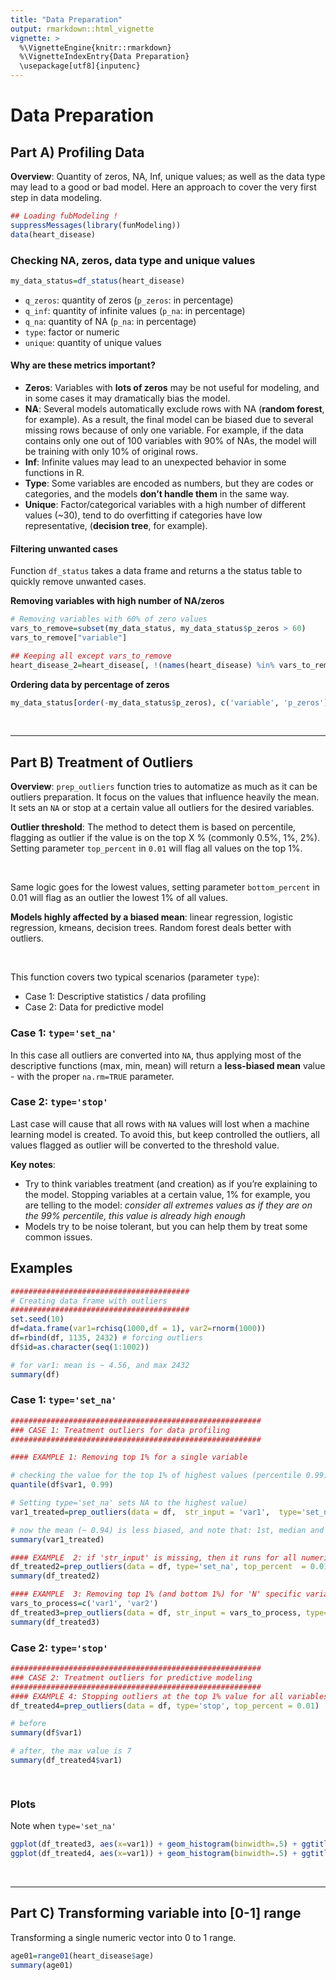 ```yaml
---
title: "Data Preparation"
output: rmarkdown::html_vignette
vignette: >
  %\VignetteEngine{knitr::rmarkdown}
  %\VignetteIndexEntry{Data Preparation}
  \usepackage[utf8]{inputenc}
---
```


Data Preparation
====

## Part A) Profiling Data

**Overview**: Quantity of zeros, NA, Inf, unique values; as well as the data type may lead to a good or bad model. Here an approach to cover the very first step in data modeling. 

```r
## Loading fubModeling !
suppressMessages(library(funModeling))
data(heart_disease)
```

### Checking NA, zeros, data type and unique values
```r
my_data_status=df_status(heart_disease)
```
* `q_zeros`: quantity of zeros (`p_zeros`: in percentage)
* `q_inf`:  quantity of infinite values (`p_na`: in percentage)
* `q_na`:  quantity of NA (`p_na`: in percentage)
* `type`: factor or numeric
* `unique`: quantity of unique values

#### Why are these metrics important?
* **Zeros**: Variables with **lots of zeros** may be not useful for modeling, and in some cases it may dramatically bias the model.
* **NA**: Several models automatically exclude rows with NA (**random forest**, for example). As a result, the final model can be biased due to several missing rows because of only one variable. For example, if the data contains only one out of 100 variables with 90% of NAs, the model will be training with only 10% of original rows.
* **Inf**: Infinite values may lead to an unexpected behavior in some functions in R.
* **Type**: Some variables are encoded as numbers, but they are codes or categories, and the models **don't handle them** in the same way.
* **Unique**: Factor/categorical variables with a high number of different values (~30), tend to do overfitting if categories have low representative, (**decision tree**, for example).

#### Filtering unwanted cases
Function `df_status` takes a data frame and returns a the status table to quickly remove unwanted cases.


**Removing variables with high number of NA/zeros**
```r
# Removing variables with 60% of zero values
vars_to_remove=subset(my_data_status, my_data_status$p_zeros > 60)
vars_to_remove["variable"]

## Keeping all except vars_to_remove 
heart_disease_2=heart_disease[, !(names(heart_disease) %in% vars_to_remove[,"variable"])]

```

**Ordering data by percentage of zeros**
```r
my_data_status[order(-my_data_status$p_zeros), c('variable', 'p_zeros')] 
```

<br>

-----------------------

## Part B) Treatment of Outliers

**Overview**: `prep_outliers` function tries to automatize as much as it can be outliers preparation. It focus on the values that influence heavily the mean.
It sets an `NA` or stop at a certain value all outliers for the desired variables.
<br>

**Outlier threshold**: The method to detect them is based on percentile, flagging as outlier if the value is on the top X % (commonly 0.5%, 1%, 2%). Setting parameter `top_percent` in `0.01` will flag all values on the top 1%.

<br>

Same logic goes for the lowest values, setting parameter `bottom_percent` in 0.01 will flag as an outlier the lowest 1% of all values.

**Models highly affected by a biased mean**: linear regression, logistic regression, kmeans, decision trees. Random forest deals better with outliers. 
 
<br>
 
This function covers two typical scenarios (parameter `type`):

* Case 1: Descriptive statistics / data profiling
* Case 2: Data for predictive model


### Case 1: `type='set_na'`

In this case all outliers are converted into `NA`, thus applying most of the descriptive functions (max, min, mean) will return a **less-biased mean** value - with the proper `na.rm=TRUE` parameter.


### Case 2: `type='stop'`

Last case will cause that all rows with `NA` values will lost when a machine learning model is created. To avoid this, but keep controlled the outliers, all values flagged as outlier will be converted to the threshold value.

**Key notes**: 

* Try to think variables treatment (and creation) as if you're explaining to the model. Stopping variables at a certain value, 1% for example, you are telling to the model: _consider all extremes values as if they are on the 99% percentile, this value is already high enough_
* Models try to be noise tolerant, but you can help them by treat some common issues.


## Examples

```r
########################################
# Creating data frame with outliers
########################################
set.seed(10)
df=data.frame(var1=rchisq(1000,df = 1), var2=rnorm(1000))
df=rbind(df, 1135, 2432) # forcing outliers
df$id=as.character(seq(1:1002))

# for var1: mean is ~ 4.56, and max 2432
summary(df)


```

### Case 1: `type='set_na'`

```r
########################################################
### CASE 1: Treatment outliers for data profiling
########################################################

#### EXAMPLE 1: Removing top 1% for a single variable

# checking the value for the top 1% of highest values (percentile 0.99), which is ~ 7.05
quantile(df$var1, 0.99)

# Setting type='set_na' sets NA to the highest value)
var1_treated=prep_outliers(data = df,  str_input = 'var1',  type='set_na', top_percent  = 0.01)

# now the mean (~ 0.94) is less biased, and note that: 1st, median and 3rd quartiles remaining very similar to the original variable.
summary(var1_treated)

#### EXAMPLE  2: if 'str_input' is missing, then it runs for all numeric variables (which have 3 or more distinct values).
df_treated2=prep_outliers(data = df, type='set_na', top_percent  = 0.01)
summary(df_treated2)

#### EXAMPLE  3: Removing top 1% (and bottom 1%) for 'N' specific variables.
vars_to_process=c('var1', 'var2')
df_treated3=prep_outliers(data = df, str_input = vars_to_process, type='set_na', bottom_percent = 0.01, top_percent  = 0.01)
summary(df_treated3)

```

### Case 2: `type='stop'`

```r
########################################################
### CASE 2: Treatment outliers for predictive modeling
########################################################
#### EXAMPLE 4: Stopping outliers at the top 1% value for all variables. For example if the top 1% has a value of 7, then all values above will be set to 7. Useful when modeling because outlier cases can be used.
df_treated4=prep_outliers(data = df, type='stop', top_percent = 0.01)

# before
summary(df$var1)

# after, the max value is 7
summary(df_treated4$var1)

 	
```

### Plots
Note when `type='set_na'` 
```r
ggplot(df_treated3, aes(x=var1)) + geom_histogram(binwidth=.5) + ggtitle("Setting type='set_na' (var1)")
ggplot(df_treated4, aes(x=var1)) + geom_histogram(binwidth=.5) + ggtitle("Setting type='stop' (var1)")
```


<br>

-----------------------

## Part C) Transforming variable into [0-1] range

Transforming a single numeric vector into 0 to 1 range. 

```r
age01=range01(heart_disease$age)
summary(age01)
```

<br>

